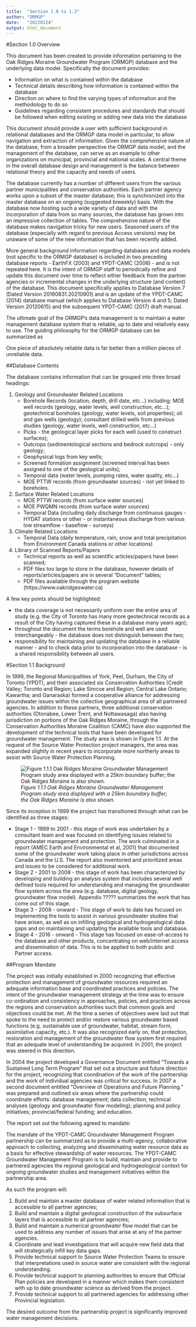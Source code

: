 ```yaml
---
title:  "Section 1.0 to 1.2"
author: "ORMGP"
date:   "20220124"
output: html_document
---
```


#Section 1.0 Overview

This document has been created to provide information pertaining to the  Oak Ridges Moraine Groundwater Program (ORMGP) database and the underlying data model.  Specifically the document provides:

* Information on what is contained within the database
* Technical details describing how information is contained within the database
* Direction on where to find the varying types of information and the methodology to do so
* Guidelines regarding consistent procedures and standards that should be followed when editing existing or adding new data into the database

This document should provide a user with sufficient background in relational databases and the ORMGP data model in particular, to allow navigation and extraction of information.  Given the comprehensive nature of the database, from a broader perspective the ORMGP data model, and the management of the database, can serve as an example to other organizations on municipal, provincial and national scales.  A central theme in the overall database design and management is the balance between relational theory and the capacity and needs of users.

The database currently has a number of different users from the various partner municipalities and conservation authorities.  Each partner agency works upon a subset of the master database; this is synchronized into the master database on an ongoing (suggested biweekly) basis.  With the database now hosting such a wide variety of data and with the incorporation of data from so many sources, the database has grown into an impressive collection of tables.  The comprehensive nature of the database makes navigation tricky for new users.  Seasoned users of the database (especially with regard to previous Access versions) may be unaware of some of the new information that has been recently added.

More general background information regarding databases and data models (not specific to the ORMGP database) is included in two preceding database reports - EarthFX (2003) and YPDT-CAMC (2006) - and is not repeated here.  It is the intent of ORMGP staff to periodically refine and update this document over time to reflect either feedback from the partner agencies or incremental changes in the underlying structure (and content) of the database.  This document specifically applies to Database Version 7 (Dated Version 20160831.20210901) and is an update of the YPDT-CAMC (2014) database manual (which applies to Database Version 4 and 5; Dated Version 20120615) and the subsequent YPDT-CAMC (2017) draft manual.

The ultimate goal of the ORMGP's data management is to maintain a water management database system that is reliable, up to date and relatively easy to use.  The guiding philosophy for the ORMGP database can be summarized as

One piece of absolutely reliable data is far better than a million pieces of unreliable data.

##Database Contents

The database contains information that can be grouped into three broad
headings:

1. Geology and Groundwater Related Locations
    + Borehole Records (location, depth, drill date, etc...) including: MOE
      well records (geology, water levels, well construction, etc...);
      geotechnical boreholes (geology, water levels, soil properties); oil and
      gas wells (geology); consultant drilled wells from previous studies
      (geology, water levels, well construction, etc...)
    + Picks - the geological layer picks for each well (used to construct surfaces); 
    + Outcrops (sedimentological sections and bedrock outcrops) - only geology;
    + Geophysical logs from key wells;
    + Screened formation assignment (screened interval has been assigned to one of the geological units); 
    + Temporal data (water levels, pumping rates, water quality, etc...)
    + MOE PTTW records (from groundwater sources) - not yet linked to boreholes.

2. Surface Water Related Locations
    + MOE PTTW records (from surface water sources)
    + MOE PWQMN records (from surface water sources)
    + Temporal Data (including daily discharge from continuous gauges - HYDAT
      stations or other - or instantaneous discharge from various low
      streamflow - baseflow - surveys)

3. Climate Related Locations
    + Temporal Data (daily temperature, rain, snow and total precipitation
      from Environment Canada stations or other locations)

4. Library of Scanned Reports/Papers
    + Technical reports as well as scientific articles/papers have been scanned;
    + PDF files too large to store in the database, however details of reports/articles/papers are in several "Document" tables;
    + PDF files available through the program website (https://www.oakridgeswater.ca)

A few key points should be highlighted:

* the data coverage is not necessarily uniform over the entire area of study (e.g. the City of Toronto has many more geotechnical records as a result of the City having captured these in a database many years ago);
* throughout the document the terms borehole and well are used interchangeably - the database does not distinguish between the two;
* responsibility for maintaining and updating the database in a reliable manner - and to check data prior to incorporation into the database - is a shared responsibility between all users.

#Section 1.1 Background

In 1999, the Regional Municipalities of York, Peel, Durham, the City of Toronto (YPDT), and their associated six Conservation Authorities (Credit Valley; Toronto and Region; Lake Simcoe and Region; Central Lake Ontario; Kawartha; and Ganaraska) formed a cooperative alliance for addressing groundwater issues within the collective geographical area of all partnered agencies.  In addition to these partners, three additional conservation authorities (Otonabee, Lower Trent, and Nottawasaga) also having jurisdiction on portions of the Oak Ridges Moraine, through the Conservation Authorities Moraine Coalition (CAMC) have also supported the development of the technical tools that have been developed for groundwater management.  The study area is shown in Figure 1.1.  At the request of the Source Water Protection project managers, the area was expanded slightly in recent years to incorporate more northerly areas to assist with Source Water Protection Planning.

![*Figure 1.1.1 Oak Ridges Moraine Groundwater Management Program study area
displayed with a 25km boundary buffer; the Oak Ridges Moraine is also
shown.*](./f01_01_01_study_area.jpg)

Since its inception in 1999 the project has transitioned through what can be identified as three stages:

* Stage 1 - 1999 to 2001 - this stage of work was undertaken by a consultant team and was focused on identifying issues related to groundwater management and protection.  The work culminated in a report (AMEC Earth and Environmental et al, 2001) that documented some of the groundwater work taking place in other jurisdictions across Canada and the U.S.  The report also inventoried and prioritized areas and issues to be considered for additional work.
* Stage 2 - 2001 to 2008 -  this stage of work has been characterized by developing and building an analysis system that includes several well defined tools required for understanding and managing the groundwater flow system across the area (e.g. database, digital geology, groundwater flow model).  Appendix ????? summarizes the work that has come out of this stage.
* Stage 3 - 2008 - onward - This stage of work to date has focused on implementing the tools to assist in various groundwater studies that have arisen, as well as on infilling geological and hydrogeological data gaps and on maintaining and updating the available tools and database.
* Stage 4 - 2016 - onward - This stage has focused on ease-of-access to the database and other products, concentrating on web/internet access and dissemination of data.  This is to be applied to both public and Partner access.

##Program Mandate

The project was initially established in 2000 recognizing that effective protection and management of groundwater resources required an adequate information base and coordinated practices and policies.  The intent of the groundwater management strategy at the time was to ensure co-ordination and consistency in approaches, policies, and practices across the regions and conservation authorities such that common goals and objectives could be met.  At the time a series of objectives were laid out that spoke to the need to protect and/or restore various groundwater based functions (e.g. sustainable use of groundwater, habitat, stream form, assimilative capacity, etc.).  It was also recognized early on, that protection, restoration and management of the groundwater flow system first required that an adequate level of understanding be acquired.  In 2001, the project was steered in this direction.

In 2004 the project developed a Governance Document entitled "Towards a Sustained Long Term Program" that set out a structure and future direction for the project, recognizing that coordination of the work of the partnership and the work of individual agencies was critical for success.  In 2007 a second document entitled "Overview of Operations and Future Planning." was prepared and outlined six areas where the partnership could coordinate efforts: database management; data collection; technical analyses (geology and groundwater flow modeling); planning and policy initiatives; provincial/federal funding; and education.  

The report set out the following agreed to mandate:

The mandate of the YPDT-CAMC Groundwater Management Program partnership can be summarized as to provide a multi-agency, collaborative approach to collecting, analyzing and disseminating water resource data as a basis for effective stewardship of water resources.  The YPDT-CAMC Groundwater Management Program is to build, maintain and provide to partnered agencies the regional geological and hydrogeological context for ongoing groundwater studies and management initiatives within the partnership area.

As such the program will: 

1. Build and maintain a master database of water related information that is accessible to all partner agencies;
2. Build and maintain a digital geological construction of the subsurface layers that is accessible to all partner agencies;
3. Build and maintain a numerical groundwater flow model that can be used to address any number of issues that arise at any of the partner agencies.
4. Coordinate and lead investigations that will acquire new field data that will strategically infill key data gaps.
5. Provide technical support to Source Water Protection Teams to ensure that interpretations used in source water are consistent with the regional understanding.
6. Provide technical support to planning authorities to ensure that Official Plan policies are developed in a manner which makes them consistent with up to date groundwater science as derived from the project. 
7. Provide technical support to all partnered agencies for addressing other Provincial legislation.

The desired outcome from the partnership project is significantly improved water management decisions.






